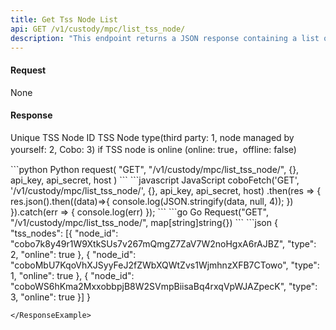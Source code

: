 ```yaml
---
title: Get Tss Node List
api: GET /v1/custody/mpc/list_tss_node/
description: "This endpoint returns a JSON response containing a list of TSS nodes that configured on the Custody MPC Setting page. The response includes node id, node type and if the node is online."
---
```

#### Request
None

#### Response
<ResponseField name="node_id" type="String" >Unique TSS Node ID</ResponseField>
<ResponseField name="type" type="Int" >TSS Node type(third party: 1, node managed by yourself: 2, Cobo: 3)</ResponseField>
<ResponseField name="online" type="Bool" >if TSS node is online (online: true，offline: false)</ResponseField>


<RequestExample>
```python Python
request(
    "GET",
    "/v1/custody/mpc/list_tss_node/",
    {},
    api_key, api_secret, host
)
```
```javascript JavaScript
coboFetch('GET', '/v1/custody/mpc/list_tss_node/', {}, api_key, api_secret, host)
    .then(res => {
        res.json().then((data)=>{
            console.log(JSON.stringify(data, null, 4));
        })
    }).catch(err => {
        console.log(err)
    });
```
```go Go
Request("GET", "/v1/custody/mpc/list_tss_node/", map[string]string{})
```
</RequestExample>

<ResponseExample>
```json
{
  "tss_nodes": [{
    "node_id": "cobo7k8y49r1W9XtkSUs7v267mQmgZ7ZaV7W2noHgxA6rAJBZ",
    "type": 2,
    "online": true
  }, {
    "node_id": "coboMbU7KqoVhXJSyyFeJ2fZWbXQWtZvs1WjmhnzXFB7CTowo",
    "type": 1,
    "online": true
  }, {
    "node_id": "coboWS6hKma2MxxobbpjB8W2SVmpBiisaBq4rxqVpWJAZpecK",
    "type": 3,
    "online": true
  }]
}

```
</ResponseExample>
